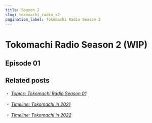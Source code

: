 ```yaml
---
title: Season 2
slug: tokomachi_radio_s2
pagination_label: Tokomachi Radio Season 2
---
```


# Tokomachi Radio Season 2 (WIP)

## Episode 01

## Related posts

・ [<i class="fa-solid fa-microphone-lines" /> _Topics: Tokomachi Radio Season 01_](/docs/radio/tokomachi_radio_s1) &nbsp; <i class="fa-solid fa-arrow-right-from-bracket" />

・ [<i class="fa-solid fa-microphone-lines" /> _Timeline: Tokomachi in 2021_](/docs/timeline/2021) &nbsp; <i class="fa-solid fa-arrow-right-from-bracket" />

・ [<i class="fa-solid fa-microphone-lines" /> _Timeline: Tokomachi in 2022_](/docs/timeline/2022) &nbsp; <i class="fa-solid fa-arrow-right-from-bracket" />
